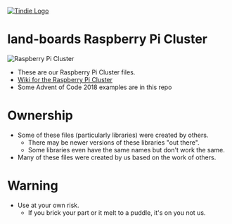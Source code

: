 <a href="https://www.tindie.com/stores/land_boards/"><img src="http://land-boards.com/blwiki/images/5/51/Tindie-mediums.png" alt="Tindie Logo"></img></a>

= land-boards Raspberry Pi Cluster =

<img src="http://land-boards.com/blwiki/images/0/0c/Pi-Cluster-P1010345-720px.jpg" alt="Raspberry Pi Cluster"></img>

* These are our Raspberry Pi Cluster files.
* [http://land-boards.com/blwiki/index.php?title=Raspberry_Pi_Cluster Wiki for the Raspberry Pi Cluster]
* Some Advent of Code 2018 examples are in this repo

= Ownership =

* Some of these files (particularly libraries) were created by others.
** There may be newer versions of these libraries "out there".
** Some libraries even have the same names but don't work the same.
* Many of these files were created by us based on the work of others.

= Warning =

* Use at your own risk.
** If you brick your part or it melt to a puddle, it's on you not us.
 
